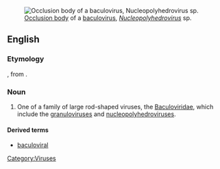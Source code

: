 [[Image:NPV-em.jpg|thumb|[[occlusion body|Occlusion body]] of a [[baculovirus]], ''[[Nucleopolyhedrovirus]]'' sp.]]
==English==
===Etymology===

{{prefix|baculo-|virus}}, from {{term|lang=la|baculum||rod}}.

===Noun===
{{en-noun|es}}
{{wikipedia}}

#One of a family of large rod-shaped viruses, the [[Baculoviridae]], which include the [[granulovirus]]es and [[nucleopolyhedrovirus]]es.

====Derived terms====
*[[baculoviral]]

[[Category:Viruses]]